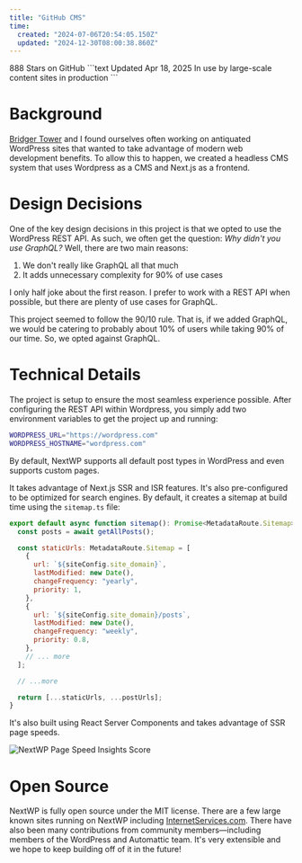 ```yaml
---
title: "GitHub CMS"
time:
  created: "2024-07-06T20:54:05.150Z"
  updated: "2024-12-30T08:00:38.860Z"
---
```


<Preview codeblock>
  888 Stars on GitHub
</Preview>
```text
Updated Apr 18, 2025
In use by large-scale content sites in production
```

# Background

[Bridger Tower](https://bridger.to) and I found ourselves often working on antiquated WordPress sites that wanted to take advantage of modern web development benefits. To allow this to happen, we created a headless CMS system that uses Wordpress as a CMS and Next.js as a frontend. 

# Design Decisions

One of the key design decisions in this project is that we opted to use the WordPress REST API. As such, we often get the question: *Why didn't you use GraphQL?* Well, there are two main reasons:

1. We don't really like GraphQL all that much
2. It adds unnecessary complexity for 90% of use cases

I only half joke about the first reason. I prefer to work with a REST API when possible, but there are plenty of use cases for GraphQL. 

This project seemed to follow the 90/10 rule. That is, if we added GraphQL, we would be catering to probably about 10% of users while taking 90% of our time. So, we opted against GraphQL.

# Technical Details

The project is setup to ensure the most seamless experience possible. After configuring the REST API within Wordpress, you simply add two environment variables to get the project up and running:

```bash
WORDPRESS_URL="https://wordpress.com"
WORDPRESS_HOSTNAME="wordpress.com"
```

By default, NextWP supports all default post types in WordPress and even supports custom pages. 

It takes advantage of Next.js SSR and ISR features. It's also pre-configured to be optimized for search engines. By default, it creates a sitemap at build time using the `sitemap.ts` file: 

```js
export default async function sitemap(): Promise<MetadataRoute.Sitemap> {
  const posts = await getAllPosts();

  const staticUrls: MetadataRoute.Sitemap = [
    {
      url: `${siteConfig.site_domain}`,
      lastModified: new Date(),
      changeFrequency: "yearly",
      priority: 1,
    },
    {
      url: `${siteConfig.site_domain}/posts`,
      lastModified: new Date(),
      changeFrequency: "weekly",
      priority: 0.8,
    },
    // ... more
  ];

  // ...more

  return [...staticUrls, ...postUrls];
}
```

It's also built using React Server Components and takes advantage of SSR page speeds.

<Image alt="NextWP Page Speed Insights Score" src="https://cameron-portfolio.s3.us-west-2.amazonaws.com/nextwp/speed.png" />

# Open Source

NextWP is fully open source under the MIT license. There are a few large known sites running on NextWP including [InternetServices.com](https://internetservices.com). There have also been many contributions from community members—including members of the WordPress and Automattic team. It's very extensible and we hope to keep building off of it in the future!
